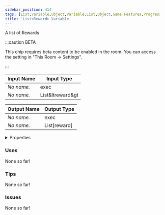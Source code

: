 ```yaml
---
sidebar_position: 414
tags: [List,Variable,Object,Variable,List,Object,Game Features,Progression,Rewards]
title: 'List<Reward> Variable'
---
```


A list of Rewards

:::caution BETA

This chip requires beta content to be enabled in the room. You can access the setting in "This Room -> Settings".

:::


<EsbSvg />

| Input Name | Input Type |
|-----------|-----------|
| *No name.* | exec |
| *No name.* | List&ltreward&gt |

| Output Name | Output Type |
|-----------|-----------|
| *No name.* | exec |
| *No name.* | List[reward] |


<details>
  <summary>Properties</summary>
  <div>
    <div>
    <table>
      <thead>
        <tr>
          <th>Is beta required?</th>
          <th>✅</th>
        </tr>
        <tr>
          <th>Is this chip a trolling risk?</th>
          <th>❌</th>
        </tr>
        <tr>
          <th>Is this chip a role assignment risk?</th>
          <th>❌</th>
        </tr>
        <tr>
          <th>Chip UUID</th>
          <th>40a49ce8-a734-4e3e-bb59-00a4698a942e</th>
        </tr>
      </thead>
    </table>
    </div>
  </div>
</details>

### Uses

None so far!

### Tips

None so far!

### Issues

None so far!